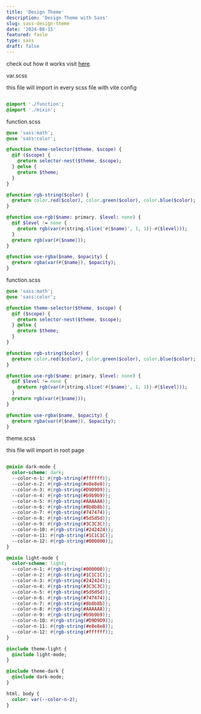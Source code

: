 ```yaml
---
title: 'Design Theme'
description: 'Design Theme with Sass'
slug: sass-design-theme
date: '2024-08-15'
featured: fasle
type: sass
draft: false
---
```


check out how it works visit [here](https://snippets.brian.style/?path=/story/example-header--switch-theme).

var.scss

this file will import in every scss file with vite config
```sass

@import './function';
@import './mixin';

```

function.scss
```sass
@use 'sass:math';
@use 'sass:color';

@function theme-selector($theme, $scope) {
  @if ($scope) {
    @return selector-nest($theme, $scope);
  } @else {
    @return $theme;
  }
}

@function rgb-string($color) {
  @return color.red($color), color.green($color), color.blue($color);
}

@function use-rgb($name: primary, $level: none) {
  @if $level != none {
    @return rgb(var(#{string.slice('#{$name}', 1, 1)}-#{$level}));
  }
  @return rgb(var(#{$name}));
}

@function use-rgba($name, $opacity) {
  @return rgba(var(#{$name}), $opacity);
}

```

function.scss

```sass
@use 'sass:math';
@use 'sass:color';

@function theme-selector($theme, $scope) {
  @if ($scope) {
    @return selector-nest($theme, $scope);
  } @else {
    @return $theme;
  }
}

@function rgb-string($color) {
  @return color.red($color), color.green($color), color.blue($color);
}

@function use-rgb($name: primary, $level: none) {
  @if $level != none {
    @return rgb(var(#{string.slice('#{$name}', 1, 1)}-#{$level}));
  }
  @return rgb(var(#{$name}));
}

@function use-rgba($name, $opacity) {
  @return rgba(var(#{$name}), $opacity);
}

```

theme.scss

this file will import in root page

```sass

@mixin dark-mode {
  color-scheme: dark;
  --color-n-1: #{rgb-string(#ffffff)};
  --color-n-2: #{rgb-string(#e8e8e8)};
  --color-n-3: #{rgb-string(#D9D9D9)};
  --color-n-4: #{rgb-string(#b9b9b9)};
  --color-n-5: #{rgb-string(#AAAAAA)};
  --color-n-6: #{rgb-string(#8b8b8b)};
  --color-n-7: #{rgb-string(#747474)};
  --color-n-8: #{rgb-string(#5d5d5d)};
  --color-n-9: #{rgb-string(#3C3C3C)};
  --color-n-10: #{rgb-string(#242424)};
  --color-n-11: #{rgb-string(#1C1C1C)};
  --color-n-12: #{rgb-string(#000000)};
}

@mixin light-mode {
  color-scheme: light;
  --color-n-1: #{rgb-string(#000000)};
  --color-n-2: #{rgb-string(#1C1C1C)};
  --color-n-3: #{rgb-string(#242424)};
  --color-n-4: #{rgb-string(#3C3C3C)};
  --color-n-5: #{rgb-string(#5d5d5d)};
  --color-n-6: #{rgb-string(#747474)};
  --color-n-7: #{rgb-string(#8b8b8b)};
  --color-n-8: #{rgb-string(#AAAAAA)};
  --color-n-9: #{rgb-string(#b9b9b9)};
  --color-n-10: #{rgb-string(#D9D9D9)};
  --color-n-11: #{rgb-string(#e8e8e8)};
  --color-n-12: #{rgb-string(#ffffff)};
}

@include theme-light {
  @include light-mode;
}

@include theme-dark {
  @include dark-mode;
}

html, body {
  color: var(--color-n-2);
}

```